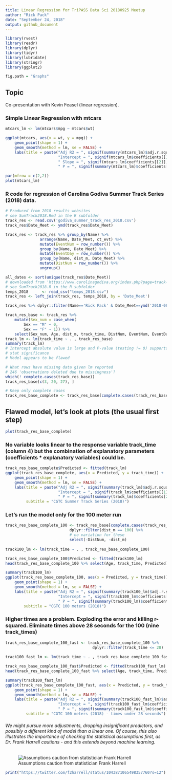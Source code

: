 ---
title: Linear Regression for TriPASS Data Sci 20180925 Meetup
author: "Rick Pack"
date: "September 24, 2018"
output: github_document
---

```{r setup, include=FALSE}
library(rvest)
library(readr)
library(dplyr)
library(tidyr)
library(lubridate)
library(stringr)
library(ggplot2)

fig.path = "Graphs"
```

## Topic

Co-presentation with Kevin Feasel (linear regression). 

### Simple Linear Regression with mtcars
```{r mtcars, warning = FALSE, error = FALSE, message = FALSE, tidy = FALSE}
mtcars_lm <- lm(mtcars$mpg ~ mtcars$wt)

ggplot(mtcars, aes(x = wt, y = mpg)) +
    geom_point(shape = 1) +
    geom_smooth(method = lm, se = FALSE) + 
    labs(title = paste("Adj R2 = ", signif(summary(mtcars_lm)$adj.r.squared, 2),
                       "Intercept = ", signif(mtcars_lm$coefficients[[1]], 2),
                       " Slope = ", signif(mtcars_lm$coefficients[[2]], 2),
                       " P = ", signif(summary(mtcars_lm)$coefficients[2,4], 2)))

par(mfrow = c(2,2))
plot(mtcars_lm)

```

### R code for regression of Carolina Godiva Summer Track Series (2018) data.
```{r trackres, warning = FALSE, error = FALSE, message = FALSE, tidy = FALSE}
# Produced from 2018 results websites 
# see SumTrack2018.Rmd in the R subfolder
track_res <- read.csv('godiva_summer_track_res_2018.csv')
track_res$Date_Meet <- ymd(track_res$Date_Meet)

track_res <- track_res %>% group_by(Name) %>% 
               arrange(Name, Date_Meet, ct_evt) %>%
               mutate(EventNum = row_number()) %>% 
               group_by(Name, Date_Meet) %>%
               mutate(EventDay = row_number()) %>%
               group_by(Name, dist_m, Date_Meet) %>%
               mutate(DistNum = row_number()) %>%
               ungroup()

all_dates <- sort(unique(track_res$Date_Meet))
# downloaded from 'https://www.carolinagodiva.org/index.php?page=track-season-weather-conditions')
# see SumTrack2018.R in the R subfolder
temps_2018      <- read_csv("temps_2018.csv")
track_res <- left_join(track_res, temps_2018, by = 'Date_Meet')

track_res %>% dplyr::filter(Name=='Rick Pack' & Date_Meet==ymd('2018-08-01'))

track_res_base <- track_res %>% 
    mutate(Sex_num = case_when(
        Sex == "M" ~ 0,
        Sex == "F" ~ 1)) %>%
    select(Sex_num, Age, dist_m, track_time, DistNum, EventNum, EventDay, Temp)
track_lm <- lm(track_time ~ . , track_res_base)
summary(track_lm)
# Intercept absolute value is large and P-value (testing != 0) supports 
# stat significance
# Model appears to be flawed

# What rows have missing data given lm reported 
# 246 'observations deleted due to missingness'?
which(! complete.cases(track_res_base))
track_res_base[c(3, 20, 27), ]

# Keep only complete cases
track_res_base_complete <- track_res_base[complete.cases(track_res_base),]
```

## Flawed model, let's look at plots (the usual first step)


```{r plot1}
plot(track_res_base_complete)
```

### No variable looks linear to the response variable track_time (column 4) but the combination of explanatory parameters (coefficients * explanatory variables) could be.
```{r plot2}
track_res_base_complete$Predicted <- fitted(track_lm)
ggplot(track_res_base_complete, aes(x = Predicted, y = track_time)) +
    geom_point(shape = 1) +
    geom_smooth(method = lm, se = FALSE) + 
    labs(title = paste("Adj R2 = ", signif(summary(track_lm)$adj.r.squared, 2),
                       "Intercept = ", signif(track_lm$coefficients[[1]], 2),
                       " P = ", signif(summary(track_lm)$coefficients[2,4], 2)),
         subtitle = "CGTC Summer Track Series (2018)")
```

### Let's run the model only for the 100 meter run
```{r 100m_lm2, warning = FALSE, error = FALSE, message = FALSE, echo = FALSE, tidy = FALSE}
track_res_base_complete_100 <- track_res_base[complete.cases(track_res_base),] %>%
                            dplyr::filter(dist_m == 100) %>%
                            # no variation for these
                            select(-DistNum, -dist_m)
    
track100_lm <- lm(track_time ~ . , track_res_base_complete_100)

track_res_base_complete_100$Predicted <- fitted(track100_lm)
head(track_res_base_complete_100 %>% select(Age, track_time, Predicted))

summary(track100_lm)
ggplot(track_res_base_complete_100, aes(x = Predicted, y = track_time)) +
    geom_point(shape = 1) +
    geom_smooth(method = lm, se = FALSE) + 
    labs(title = paste("Adj R2 = ", signif(summary(track100_lm)$adj.r.squared, 2),
                       "Intercept = ", signif(track100_lm$coefficients[[1]], 2),
                       " P = ", signif(summary(track100_lm)$coefficients[2,4], 2)),
        subtitle = "CGTC 100 meters (2018)")
```

### Higher times are a problem. Exploding the error and killing r-squared. Eliminate times above 28 seconds for the 100 (nine track_times)
     
```{r 100m_lm3, warning = FALSE, error = FALSE, message = FALSE, echo = FALSE, tidy = FALSE}
track_res_base_complete_100_fast <- track_res_base_complete_100 %>%
                                      dplyr::filter(track_time <= 28)
    
track100_fast_lm <- lm(track_time ~ . , track_res_base_complete_100_fast)

track_res_base_complete_100_fast$Predicted <- fitted(track100_fast_lm)
head(track_res_base_complete_100_fast %>% select(Age, track_time, Predicted))

summary(track100_fast_lm)
ggplot(track_res_base_complete_100_fast, aes(x = Predicted, y = track_time)) +
    geom_point(shape = 1) +
    geom_smooth(method = lm, se = FALSE) + 
    labs(title = paste("Adj R2 = ", signif(summary(track100_fast_lm)$adj.r.squared, 2),
                       "Intercept = ", signif(track100_fast_lm$coefficients[[1]], 2),
                       " P = ", signif(summary(track100_fast_lm)$coefficients[2,4], 2)),
         subtitle = "CGTC 100 meters (2018) - times under 28 seconds")
```

###### We might pursue more adjustments, dropping insignificant predictors, and possibly a different kind of model than a linear one. Of course, this also illustrates the importance of checking the statistical assumptions first, as Dr. Frank Harrell cautions - and this extends beyond machine learning.
![Assumptions caution from statistician Frank Harrell](assumptions_frank_harrell.jpg)

```{r tweetURL, warning = FALSE, error = FALSE, message = FALSE, echo = FALSE, tidy = FALSE}
print("https://twitter.com/f2harrell/status/1043871065498357760?s=12")
```